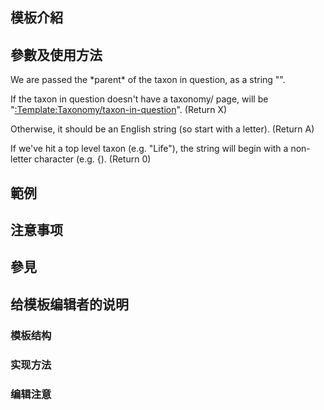 <includeonly><!-- 在這裡加入模板的保護標識 --></includeonly><noinclude>{{Documentation subpage}}</noinclude>
<!-- 在本行下編輯模板說明 -->
== 模板介紹 ==

== 參數及使用方法 ==
We are passed the *parent* of the taxon in question, as a string "{{{1}}}".

If the taxon in question doesn't have a taxonomy/ page, {{{1}}} will be "[[:Template:Taxonomy/taxon-in-question]]". (Return X)

Otherwise, it should be an English string (so start with a letter).  (Return A)

If we've hit a top level taxon (e.g. "Life"), the string will begin with a non-letter character (e.g. {). (Return 0)

== 範例 ==

== 注意事项 ==

== 參見 ==

== 给模板编辑者的说明 ==
=== 模板结构 ===
=== 实现方法 ===
=== 编辑注意 ===

<includeonly>
<!-- 本行下加入模板的分類 -->

</includeonly>